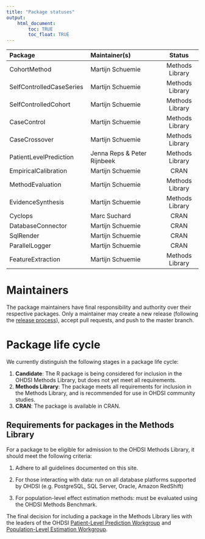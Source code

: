 ```yaml
---
title: "Package statuses"
output: 
    html_document:
        toc: TRUE
        toc_float: TRUE
---
```

| Package                        | Maintainer(s)               | Status          |
| :----------------------------- | :-------------------------- | :-------------: |
| CohortMethod                   | Martijn Schuemie            | Methods Library |
| SelfControlledCaseSeries       | Martijn Schuemie            | Methods Library |
| SelfControlledCohort           | Martijn Schuemie            | Methods Library |
| CaseControl                    | Martijn Schuemie            | Methods Library |
| CaseCrossover                  | Martijn Schuemie            | Methods Library |
| PatientLevelPrediction         | Jenna Reps & Peter Rijnbeek | Methods Library |
| EmpiricalCalibration           | Martijn Schuemie            | CRAN            |
| MethodEvaluation               | Martijn Schuemie            | Methods Library |
| EvidenceSynthesis              | Martijn Schuemie            | Methods Library |
| Cyclops                        | Marc Suchard                | CRAN            |
| DatabaseConnector              | Martijn Schuemie            | CRAN            |
| SqlRender                      | Martijn Schuemie            | CRAN            |
| ParallelLogger                 | Martijn Schuemie            | CRAN            |
| FeatureExtraction              | Martijn Schuemie            | Methods Library |

# Maintainers

The package maintainers have final responsibility and authority over their respective packages. Only a maintainer may create a new release (following the [release process](releaseProcess.html)), accept pull requests, and push to the master branch.

# Package life cycle

We currently distinguish the following stages in a package life cycle:

1. **Candidate**: The R package is being considered for inclusion in the OHDSI Methods Library, but does not yet meet all requirements.
2. **Methods Library**: The package meets all requirements for inclusion in the Methods Library, and is recommended for use in OHDSI community studies.
3. **CRAN**: The package is available in CRAN.

## Requirements for packages in the Methods Library

For a package to be eligible for admission to the OHDSI Methods Library, it should meet the following criteria:

1. Adhere to all guidelines documented on this site.

2. For those interacting with data: run on all database platforms supported by OHDSI (e.g. PostgreSQL, SQL Server, Oracle, Amazon RedShift)

3. For population-level effect estimation methods: must be evaluated using the OHDSI Methods Benchmark.

The final decision for including a package in the Methods Library lies with the leaders of the OHDSI [Patient-Level Prediction Workgroup](https://www.ohdsi.org/web/wiki/doku.php?id=projects:workgroups:patient-level_prediction) and [Population-Level Estimation Workgroup](https://www.ohdsi.org/web/wiki/doku.php?id=projects:workgroups:est-methods).